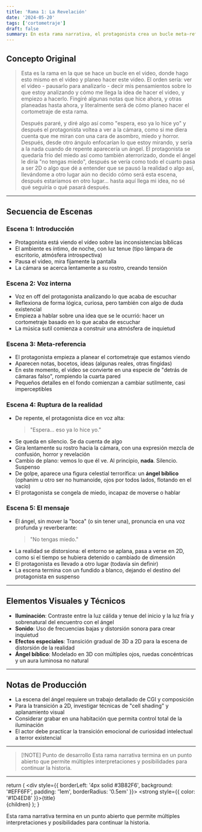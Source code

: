 ```yaml
---
title: 'Rama 1: La Revelación'
date: '2024-05-20'
tags: ['cortometraje']
draft: false
summary: En esta rama narrativa, el protagonista crea un bucle meta-referencial donde está planeando el mismo cortometraje que estamos viendo. La realidad se quiebra cuando se da cuenta de que ya ha hecho esto antes, culminando en la aparición de un ángel bíblico que lo transporta a otra dimensión.
---
```


## Concepto Original

> Esta es la rama en la que se hace un bucle en el video, donde hago esto mismo en el video y planeo hacer este video. El orden sería: ver el video - pausarlo para analizarlo - decir mis pensamientos sobre lo que estoy analizando y cómo me llega la idea de hacer el video, y empiezo a hacerlo. Fingiré algunas notas que hice ahora, y otras planeadas hasta ahora, y literalmente será de cómo planeo hacer el cortometraje de esta rama.
> 
> Después pararé, y diré algo así como "espera, eso ya lo hice yo" y después el protagonista voltea a ver a la cámara, como si me diera cuenta que me miran con una cara de asombro, miedo y horror. Después, desde otro ángulo enfocarían lo que estoy mirando, y sería a la nada cuando de repente aparecería un ángel. El protagonista se quedaría frío del miedo así como también aterrorizado, donde el ángel le diría "no tengas miedo", después se vería como todo el cuarto pasa a ser 2D o algo que dé a entender que se pausó la realidad o algo así, llevándome a otro lugar aún no decido cómo será esta escena, después estaríamos en otro lugar... hasta aquí llega mi idea, no sé qué seguiría o qué pasará después.

---

## Secuencia de Escenas

### Escena 1: Introducción

- Protagonista está viendo el vídeo sobre las inconsistencias bíblicas
- El ambiente es íntimo, de noche, con luz tenue (tipo lámpara de escritorio, atmósfera introspectiva)
- Pausa el video, mira fijamente la pantalla
- La cámara se acerca lentamente a su rostro, creando tensión

### Escena 2: Voz interna

- Voz en off del protagonista analizando lo que acaba de escuchar
- Reflexiona de forma lógica, curiosa, pero también con algo de duda existencial
- Empieza a hablar sobre una idea que se le ocurrió: hacer un cortometraje basado en lo que acaba de escuchar
- La música sutil comienza a construir una atmósfera de inquietud

### Escena 3: Meta-referencia

- El protagonista empieza a planear el cortometraje que estamos viendo
- Aparecen notas, bocetos, ideas (algunas reales, otras fingidas)
- En este momento, el video se convierte en una especie de "detrás de cámaras falso", rompiendo la cuarta pared
- Pequeños detalles en el fondo comienzan a cambiar sutilmente, casi imperceptibles

### Escena 4: Ruptura de la realidad

- De repente, el protagonista dice en voz alta:
  > "Espera... eso ya lo hice yo."
- Se queda en silencio. Se da cuenta de algo
- Gira lentamente su rostro hacia la cámara, con una expresión mezcla de confusión, horror y revelación
- Cambio de plano: vemos lo que él ve. Al principio, **nada**. Silencio. Suspenso
- De golpe, aparece una figura celestial terrorífica: un **ángel bíblico** (ophanim u otro ser no humanoide, ojos por todos lados, flotando en el vacío)
- El protagonista se congela de miedo, incapaz de moverse o hablar

### Escena 5: El mensaje

- El ángel, sin mover la "boca" (o sin tener una), pronuncia en una voz profunda y reverberante:
  > "No tengas miedo."
- La realidad se distorsiona: el entorno se aplana, pasa a verse en 2D, como si el tiempo se hubiera detenido o cambiado de dimensión
- El protagonista es llevado a otro lugar (todavía sin definir)
- La escena termina con un fundido a blanco, dejando el destino del protagonista en suspenso

---

## Elementos Visuales y Técnicos

- **Iluminación**: Contraste entre la luz cálida y tenue del inicio y la luz fría y sobrenatural del encuentro con el ángel
- **Sonido**: Uso de frecuencias bajas y distorsión sonora para crear inquietud
- **Efectos especiales**: Transición gradual de 3D a 2D para la escena de distorsión de la realidad
- **Ángel bíblico**: Modelado en 3D con múltiples ojos, ruedas concéntricas y un aura luminosa no natural

---

## Notas de Producción

- La escena del ángel requiere un trabajo detallado de CGI y composición
- Para la transición a 2D, investigar técnicas de "cell shading" y aplanamiento visual
- Considerar grabar en una habitación que permita control total de la iluminación
- El actor debe practicar la transición emocional de curiosidad intelectual a terror existencial

---

> [!NOTE] Punto de desarrollo
> Esta rama narrativa termina en un punto abierto que permite múltiples interpretaciones y posibilidades para continuar la historia.

---
  return (
    <div style={{ borderLeft: '4px solid #3B82F6', background: '#EFF6FF', padding: '1em', borderRadius: '0.5em' }}>
      <strong style={{ color: '#1D4ED8' }}>{title}</strong><br/>
      {children}
    </div>
  );
}

<Info title="💡 Punto de desarrollo">
  Esta rama narrativa termina en un punto abierto que permite múltiples interpretaciones y posibilidades para continuar la historia.
</Info>
